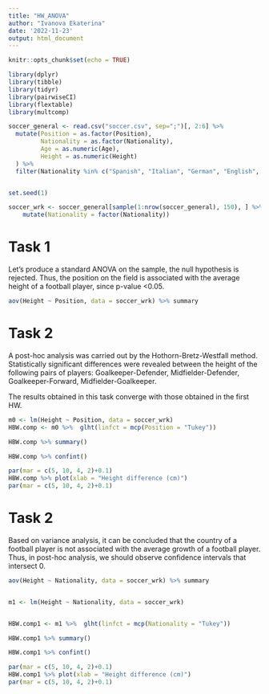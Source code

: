 ---
title: "HW_ANOVA"
author: "Ivanova Ekaterina"
date: '2022-11-23'
output: html_document
---

```{r setup, include=FALSE}
knitr::opts_chunk$set(echo = TRUE)
```


```{r, echo=FALSE, message=FALSE, results='hide', warning=FALSE}
library(dplyr)
library(tibble)
library(tidyr)
library(pairwiseCI)
library(flextable)
library(multcomp)

```


```{r, echo=FALSE, message=FALSE, results='hide', warning=FALSE}
soccer_general <- read.csv("soccer.csv", sep=";")[, 2:6] %>% 
  mutate(Position = as.factor(Position), 
         Nationality = as.factor(Nationality), 
         Age = as.numeric(Age), 
         Height = as.numeric(Height)
  ) %>% 
  filter(Nationality %in% c("Spanish", "Italian", "German", "English", "Argentinian")) 


set.seed(1) 

soccer_wrk <- soccer_general[sample(1:nrow(soccer_general), 150), ] %>% 
    mutate(Nationality = factor(Nationality))

```


# Task 1

Let's produce a standard ANOVA on the sample, the null hypothesis is rejected. Thus, the position on the field is associated with the average height of a football player, since p-value <0.05.

```{r, echo=FALSE, message=FALSE, warning=FALSE}


aov(Height ~ Position, data = soccer_wrk) %>% summary


```

# Task 2

A post-hoc analysis was carried out by the Hothorn-Bretz-Westfall method. Statistically significant differences were revealed between the height of the following pairs of players: Goalkeeper-Defender, Midfielder-Defender, Goalkeeper-Forward, Midfielder-Goalkeeper.

The results obtained in this task converge with those obtained in the first HW.

```{r, echo=FALSE, message=FALSE, warning=FALSE}

m0 <- lm(Height ~ Position, data = soccer_wrk)
HBW.comp <- m0 %>%  glht(linfct = mcp(Position = "Tukey"))

HBW.comp %>% summary()

HBW.comp %>% confint()

par(mar = c(5, 10, 4, 2)+0.1)
HBW.comp %>% plot(xlab = "Height difference (cm)")
par(mar = c(5, 10, 4, 2)+0.1)

```


# Task 2

Based on variance analysis, it can be concluded that the country of a football player is not associated with the average growth of a football player. Thus, in post-hoc analysis, we should observe confidence intervals that intersect 0.



```{r, echo=FALSE, message=FALSE, warning=FALSE}

aov(Height ~ Nationality, data = soccer_wrk) %>% summary


m1 <- lm(Height ~ Nationality, data = soccer_wrk)


HBW.comp1 <- m1 %>%  glht(linfct = mcp(Nationality = "Tukey"))

HBW.comp1 %>% summary()

HBW.comp1 %>% confint()

par(mar = c(5, 10, 4, 2)+0.1)
HBW.comp1 %>% plot(xlab = "Height difference (cm)")
par(mar = c(5, 10, 4, 2)+0.1)

```





